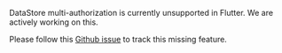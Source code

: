 <Callout>

DataStore multi-authorization is currently unsupported in Flutter. We are actively working on this.

Please follow this [Github issue](https://github.com/aws-amplify/amplify-flutter/issues/815) to track this missing feature.

</Callout>
